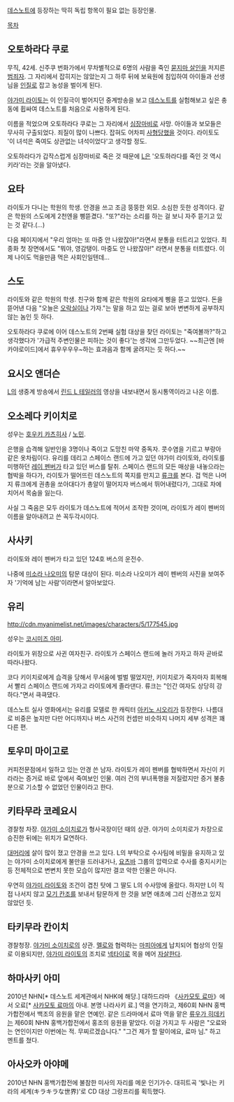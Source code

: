 [[데스노트]]에 등장하는 딱히 독립 항목이 필요 없는 등장인물.

[[목차]]

== 오토하라다 쿠로 ==
무직, 42세. 신주쿠 번화가에서 무차별적으로 6명의 사람을 죽인 [[묻지마 살인]]을 저지른 [[범죄자]]. 그 자리에서 잡히지는 않았는지 그 하루 뒤에 보육원에 침입하여 아이들과 선생님을 [[인질]]로 잡고 농성을 벌이게 된다.

[[야가미 라이토]]는 이 인질극이 벌어지던 중계방송을 보고 [[데스노트(가공의 물건)|데스노트]]를 실험해보고 싶은 충동에 휩싸여 데스노트를 처음으로 사용하게 된다.

이름을 적었으며 오토하라다 쿠로는 그 자리에서 [[심장마비]]로 사망. 아이들과 보모들은 무사히 구출되었다. 죄질이 많이 나쁘다. 잡혀도 어차피 [[사형]]당했을 것이다. 라이토도 '이 녀석은 죽여도 상관없는 녀석이었다'고 생각할 정도.

오토하라다가 갑작스럽게 심장마비로 죽은 것 때문에 [[L(데스노트)|L]]은 '오토하라다를 죽인 것 역시 키라'라는 것을 알아냈다.

== 요타 ==
라이토가 다니는 학원의 학생. 안경을 쓰고 조금 뚱뚱한 외모. 소심한 듯한 성격이다. 같은 학원의 스도에게 2천엔을 삥뜯겼다. "또?"라는 소리를 하는 걸 보니 자주 뜯기고 있는 것 같다.(...)

다음 페이지에서 "우리 엄마는 또 마중 안 나왔잖아!"라면서 분통을 터트리고 있었다. 최종화 첫 장면에서도 "뭐야, 영감탱이. 마중도 안 나왔잖아!" 라면서 분통을 터트렸다. 이제 나이도 먹을만큼 먹은 사회인일텐데...

== 스도 ==
라이토와 같은 학원의 학생. 친구와 함께 같은 학원의 요타에게 삥을 뜯고 있었다. 돈을 뜯어낸 다음 "오늘은 [[오락실]]이나 가자."는 말을 하고 있는 걸로 보아 변변하게 공부하지 않는 놈인 듯 하다. 

오토하라다 쿠로에 이어 데스노트의 2번째 실험 대상을 찾던 라이토는 "죽여볼까?"하고 생각했다가 '가급적 주변인물은 피하는 것이 좋다'는 생각에 그만두었다.
~~최근엔 [바카야로이드]에서 휴우우우우~하는 효과음과 함께 굴려지는 듯 하다.~~

== 요시오 앤더슨 ==
[[L(데스노트)|L]]의 생중계 방송에서 [[린드 L 테일러]]의 영상을 내보내면서 동시통역이라고 나온 이름.

== 오소레다 키이치로 ==
성우는 [[호우키 카츠히사]] / [[노민]].

은행을 습격해 일반인을 3명이나 죽이고 도망친 마약 중독자. 콧수염을 기르고 부랑아 같은 옷차림이다.
유리를 데리고 스페이스 랜드에 가고 있던 야가미 라이토와, 라이토를 미행하던 [[레이 펜버]]가 타고 있던 버스를 탈취. 스페이스 랜드의 모든 매상을 내놓으라는 협박을 하다가, 라이토가 떨어뜨린 데스노트의 쪽지를 만지고 [[류크]]를 본다. 겁 먹은 나머지 류크에게 권총을 쏘아대다가 총알이 떨어지자 버스에서 뛰어내렸다가, 그대로 차에 치어서 목숨을 잃는다.

사실 그 죽음은 모두 라이토가 데스노트에 적어서 조작한 것이며, 라이토가 레이 펜버의 이름을 알아내려고 쓴 꼭두각시이다.

== 사사키 ==
라이토와 레이 펜버가 타고 있던 124호 버스의 운전수.

나중에 [[미소라 나오미]]의 탐문 대상이 된다. 미소라 나오미가 레이 펜버의 사진을 보여주자 '기억에 남는 사람'이라면서 알아보았다.

== 유리 ==
http://cdn.myanimelist.net/images/characters/5/177545.jpg

성우는 [[코시미즈 아미]].

라이토가 위장으로 사귄 여자친구. 라이토가 스페이스 랜드에 놀러 가자고 하자 곧바로 따라나왔다.

코다 키이치로에게 습격을 당해서 무서움에 벌벌 떨었지만, 키이치로가 죽자마자 회복해서 빨리 스페이스 랜드에 가자고 라이토에게 졸라댄다. 류크는 "인간 여자도 상당히 강하다."면서 큭큭댔다.

데스노트 실사 영화에서는 유리를 모델로 한 캐릭터 [[아키노 시오리]]가 등장한다. 나름대로 비중은 높지만 다만 어디까지나 버스 사건의 컨셉만 비슷하지 나머지 세부 성격은 꽤 다른 편.

== 토우미 마이고로 ==
커피전문점에서 일하고 있는 안경 쓴 남자. 라이토가 레이 펜버를 협박하면서 자신이 키라라는 증거로 바로 앞에서 죽여보인 인물. 여러 건의 부녀폭행을 저질렀지만 증거 불충분으로 기소할 수 없었던 인물이라고 한다.

== 키타무라 코레요시 ==
경찰청 차장. [[야가미 소이치로]]가 형사국장이던 때의 상관. 야가미 소이치로가 차장으로 승진한 뒤에는 위치가 묘연하다.

[[대머리]]에 살이 많이 졌고 안경을 쓰고 있다. L의 부탁으로 수사팀에 비밀을 유지하고 있는 야가미 소이치로에게 불만을 드러내거나, [[요츠바]] 그룹의 압력으로 수사를 중지시키는 등 전체적으로 변변치 못한 모습이 많지만 결코 악한 인물은 아니다.

우연히 [[야가미 라이토]]와 조건이 겹친 탓에 그 딸도 L의 수사망에 올랐다. 하지만 L이 직접 나서지 않고 [[모기 칸조]]를 보내서 탐문하게 한 것을 보면 애초에 그리 신경쓰고 있지 않았던 듯.

== 타키무라 칸이치 ==
경찰청장. [[야가미 소이치로]]의 상관. [[멜로]]와 협력하는 [[마피아]]에게 납치되어 협상의 인질로 이용되지만, [[야가미 라이토]]의 조치로 [[넥타이]]로 목을 메어 [[자살]]한다.

== 하마사키 아미 ==
2010년 NHN[* 데스노트 세계관에서 NHK에 해당.] 대하드라마 《[[사카모토 료마]]》에서 오료[* [[사카모토 료마]]의 아내. 본명 나라사키 료.] 역을 연기하고, 제60회 NHN 홍백가합전에서 백조의 응원을 맡은 연예인. 같은 드라마에서 료마 역을 맡은 [[류우가 히데키]]는 제60회 NHN 홍백가합전에서 홍조의 응원을 맡았다. 이걸 가지고 두 사람은 "오료와는 연인이지만 이번에는 적. 무찌르겠습니다." "그건 제가 할 말이에요, 료마 님." 하고 멘트를 쳤다.

== 아사오카 아야메 ==
2010년 NHN 홍백가합전에 불참한 미사의 자리를 메운 인기가수. 대히트곡 '빛나는 키라의 세계(キラキラな世界)'로 CD 대상 그랑프리를 획득했다.

